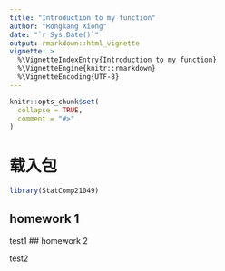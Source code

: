 ```yaml
---
title: "Introduction to my function"
author: "Rongkang Xiong"
date: "`r Sys.Date()`"
output: rmarkdown::html_vignette
vignette: >
  %\VignetteIndexEntry{Introduction to my function}
  %\VignetteEngine{knitr::rmarkdown}
  %\VignetteEncoding{UTF-8}
---
```


```r
knitr::opts_chunk$set(
  collapse = TRUE,
  comment = "#>"
)
```

# 载入包

```r
library(StatComp21049)
```

## homework 1

test1 \#\# homework 2

test2
